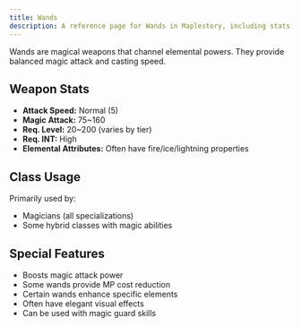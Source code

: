 ```yaml
---
title: Wands
description: A reference page for Wands in Maplestory, including stats, usage, and benefits.
---
```


Wands are magical weapons that channel elemental powers. They provide balanced magic attack and casting speed.

## Weapon Stats

* **Attack Speed:** Normal (5)
* **Magic Attack:** 75~160
* **Req. Level:** 20~200 (varies by tier)
* **Req. INT:** High
* **Elemental Attributes:** Often have fire/ice/lightning properties

## Class Usage

Primarily used by:
* Magicians (all specializations)
* Some hybrid classes with magic abilities

## Special Features

* Boosts magic attack power
* Some wands provide MP cost reduction
* Certain wands enhance specific elements
* Often have elegant visual effects
* Can be used with magic guard skills
